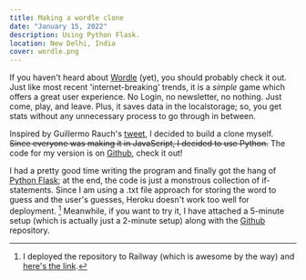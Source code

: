 ```yaml
---
title: Making a wordle clone
date: "January 15, 2022"
description: Using Python Flask.
location: New Delhi, India
cover: wordle.png
---
```


<ImageComp
    alt="Wordle UI"
    image="posts/wordle.png"
    width={529}
    height={691}
    desc="The Wordle Interface"
/>

If you haven't heard about [Wordle](https://www.nytimes.com/games/wordle/index.html) (yet), you should probably check it out. Just like most recent 'internet-breaking' trends, it is a _simple_ game which offers a great user experience. No Login, no newsletter, no nothing. Just come, play, and leave. Plus, it saves data in the localstorage; so, you get stats without any unnecessary process to go through in between.

Inspired by Guillermo Rauch's [tweet](https://twitter.com/rauchg/status/1480269182021226496), I decided to build a clone myself. ~~Since everyone was making it in JavaScript, I decided to use Python.~~ The code for my version is on [Github](https://github.com/achntj/wordle), check it out!

I had a pretty good time writing the program and finally got the hang of [Python Flask](https://flask.palletsprojects.com/en/2.0.x/); at the end, the code is just a monstrous collection of if-statements. Since I am using a .txt file approach for storing the word to guess and the user's guesses, Heroku doesn't work too well for deployment. [^1] Meanwhile, if you want to try it, I have attached a 5-minute setup (which is actually just a 2-minute setup) along with the [Github](https://github.com/achntj/wordle) repository.

[^1]: I deployed the repository to Railway (which is awesome by the way) and [here's the link](https://wordle-python.up.railway.app/).
